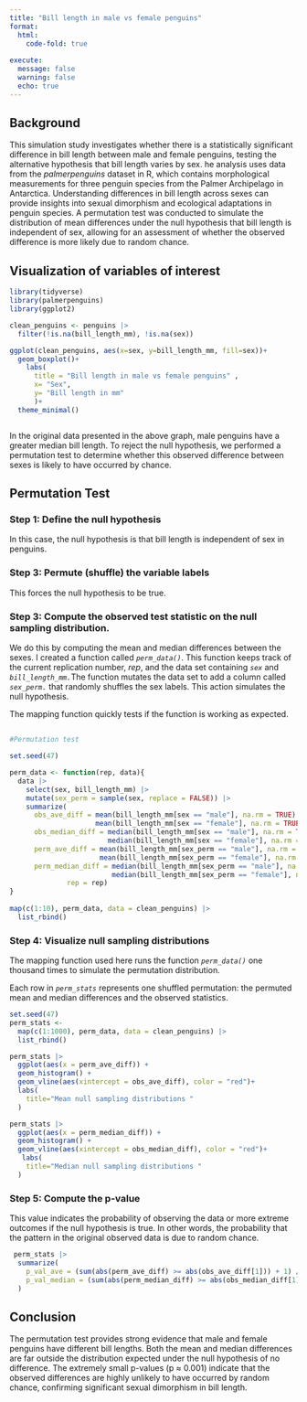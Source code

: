 ```yaml
---
title: "Bill length in male vs female penguins"
format: 
  html:
    code-fold: true
    
execute:
  message: false
  warning: false
  echo: true
---
```


## Background 

This simulation study investigates whether there is a statistically significant difference in bill length between male and female penguins, testing the alternative hypothesis that bill length varies by sex. he analysis uses data from the *palmerpenguins* dataset in R, which contains morphological measurements for three penguin species from the Palmer Archipelago in Antarctica. Understanding differences in bill length across sexes can provide insights into sexual dimorphism and ecological adaptations in penguin species. A permutation test was conducted to simulate the distribution of mean differences under the null hypothesis that bill length is independent of sex, allowing for an assessment of whether the observed difference is more likely due to random chance.

## Visualization of variables of interest 

```r
library(tidyverse)
library(palmerpenguins)
library(ggplot2)

clean_penguins <- penguins |>
  filter(!is.na(bill_length_mm), !is.na(sex))

ggplot(clean_penguins, aes(x=sex, y=bill_length_mm, fill=sex))+
  geom_boxplot()+
    labs(
      title = "Bill length in male vs female penguins" , 
      x= "Sex",
      y= "Bill length in mm"
      )+
  theme_minimal()



```

In the original data presented in the above graph, male penguins have a greater median bill length. To reject the null hypothesis, we performed a permutation test to determine whether this observed difference between sexes is likely to have occurred by chance.

## Permutation Test 

### Step 1: Define the null hypothesis 

In this case, the null hypothesis is that bill length is independent of sex in penguins.

### Step 3: Permute (shuffle) the variable labels

This forces the null hypothesis to be true.

### Step 3: Compute the observed test statistic on the null sampling distribution.

We do this by computing the mean and median differences between the sexes. I created a function called *`perm_data()`*. This function keeps track of the current replication number, *rep*, and the data set containing *`sex`* and *`bill_length_mm.`*The function mutates the data set to add a column called *`sex_perm.`* that randomly shuffles the sex labels. This action simulates the null hypothesis.

The mapping function quickly tests if the function is working as expected.

## 

```r
#Permutation test 

set.seed(47) 

perm_data <- function(rep, data){
  data |> 
    select(sex, bill_length_mm) |> 
    mutate(sex_perm = sample(sex, replace = FALSE)) |>
    summarize(
      obs_ave_diff = mean(bill_length_mm[sex == "male"], na.rm = TRUE) - 
                     mean(bill_length_mm[sex == "female"], na.rm = TRUE),
      obs_median_diff = median(bill_length_mm[sex == "male"], na.rm = TRUE) - 
                        median(bill_length_mm[sex == "female"], na.rm = TRUE),
      perm_ave_diff = mean(bill_length_mm[sex_perm == "male"], na.rm = TRUE) - 
                      mean(bill_length_mm[sex_perm == "female"], na.rm = TRUE),
      perm_median_diff = median(bill_length_mm[sex_perm == "male"], na.rm = TRUE) - 
                         median(bill_length_mm[sex_perm == "female"], na.rm = TRUE),
              rep = rep)
}
  
map(c(1:10), perm_data, data = clean_penguins) |> 
  list_rbind()
```

### Step 4: Visualize null sampling distributions 

The mapping function used here runs the function *`perm_data()`* one thousand times to simulate the permutation distribution.

Each row in *`perm_stats`* represents one shuffled permutation: the permuted mean and median differences and the observed statistics.

```r
set.seed(47)
perm_stats <- 
  map(c(1:1000), perm_data, data = clean_penguins) |> 
  list_rbind() 

perm_stats |> 
  ggplot(aes(x = perm_ave_diff)) + 
  geom_histogram() + 
  geom_vline(aes(xintercept = obs_ave_diff), color = "red")+
  labs(
    title="Mean null sampling distributions "
  )

```

```r
perm_stats |> 
  ggplot(aes(x = perm_median_diff)) + 
  geom_histogram() + 
  geom_vline(aes(xintercept = obs_median_diff), color = "red")+
   labs(
    title="Median null sampling distributions "
  )
```

### Step 5: Compute the p-value 

This value indicates the probability of observing the data or more extreme outcomes if the null hypothesis is true. In other words, the probability that the pattern in the original observed data is due to random chance.

```r

 perm_stats |> 
  summarize(
    p_val_ave = (sum(abs(perm_ave_diff) >= abs(obs_ave_diff[1])) + 1) / (n() + 1),
    p_val_median = (sum(abs(perm_median_diff) >= abs(obs_median_diff[1])) + 1) / (n() + 1)
  ) 
```

## Conclusion

The permutation test provides strong evidence that male and female penguins have different bill lengths. Both the mean and median differences are far outside the distribution expected under the null hypothesis of no difference. The extremely small p-values (p ≈ 0.001) indicate that the observed differences are highly unlikely to have occurred by random chance, confirming significant sexual dimorphism in bill length.
